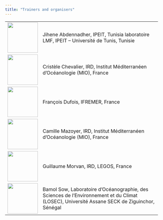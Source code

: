 ```yaml
---
title: "Trainers and organisers"
---
```


<table>
  <tr>
    <td style="width: 100px;"><img src="images/organisateurs/abdennadher.jpg" width="100"></td>
    <td style="width: 700px;">Jihene Abdennadher, IPEIT, Tunisia laboratoire LMF, IPEIT – Université de Tunis, Tunisie</td>
  </tr>
  <tr>
    <td><img src="images/organisateurs/chevalier.jpg" width="100"></td>
    <td>Cristèle Chevalier, IRD, Institut Méditerranéen d'Océanologie (MIO), France</td>
  </tr>
  <tr>
    <td><img src="images/organisateurs/dufois.jpg" width="100"></td>
    <td>François Dufois, IFREMER, France</td>
  </tr>
  <tr>
    <td><img src="images/organisateurs/mazoyer.jpg" width="100"></td>
    <td>Camille Mazoyer, IRD, Institut Méditerranéen d'Océanologie (MIO), France</td>
  </tr>
  <tr>
    <td><img src="images/organisateurs/morvan.jpg" width="100"></td>
    <td>Guillaume Morvan, IRD, LEGOS, France</td>
  </tr>
  <tr>
    <td><img src="images/organisateurs/sow.jpg" width="100"></td>
    <td>Bamol Sow, Laboratoire d'Océanographie, des Sciences de l'Environnement et du Climat (LOSEC), Université Assane SECK de Ziguinchor, Sénégal</td>
  </tr>
</table>